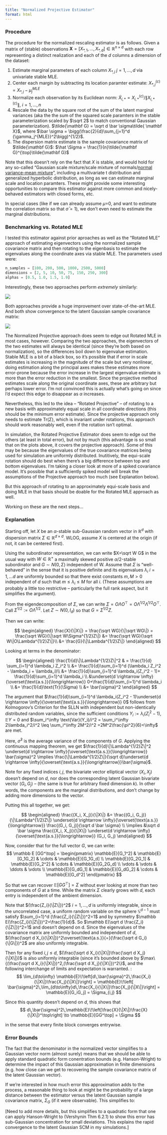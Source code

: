 ```yaml
---
title: "Normalized Projective Estimator"
format: html
---
```


### Procedure

The procedure for the normalized rescaling estimator is as follows. Given a matrix of (stable) observations $\mathbf X = [X_{*,1}, \dots, X_{*,d}] \in \mathbb R^{n \times d}$ with each row representing a distinct realization and each of the $d$ columns a dimension of the dataset: 

1) Estimate marginal parameters of each column $X_{*,j}$ $j=1, \dots, d$ via univariate stable MLE.
2) Center each margin by subtracting its location paramter estimate: $X_{*,j}^{(c)} = X_{*,j} - \mu_j^{MLE}$
3) Normalize each observation by its Euclidean norm: $\tilde X_{i,*} = X_{i,*}^{(c)}/\|X_{i,*}^{(c)}\|$, $i = 1, \dots, n$
4) Rescale the data by the square root of the sum of the latent marginal variances (aka the the sum of the squared scale paramters in the stable parameterization scaled by $\sqrt 2$ to match conventional Gaussian parameterization). $\tilde{\mathbf G} = \sqrt d \bar \sigma\tilde{ \mathbf  X}$, where $\bar \sigma = \bigg(\frac{2}{d}\sum_{j=1}^d  {\gamma_j^{MLE}}^2\bigg)^{1/2}$.
5) The dispersion matrix estimate is the sample covariance matrix of $\tilde{\mathbf G}$:  $\hat \Sigma = \frac{1}{n}\tilde{\mathbf G}^{\top}\tilde{\mathbf G}$

Note that this doesn't rely on the fact that $X$ is stable, and would hold for any so-called "Gaussian scale mixture/scale mixture of normals/[normal variance-mean mixture](https://en.wikipedia.org/wiki/Normal_variance-mean_mixture)", including a multivariate t distribution and generalized hyperbolic distribution, as long as we can estimate marginal scale and location paramters. These might provide some interesting opportunities to compare this estimator against more common and nicely-behaved estimators with closed forms, etc.

In special cases (like if we can already assume $\mu$=0, and want to estimate the correlation matrix so that $\bar \sigma = 1$), we don't even need to estimate the marginal distributions.

### Benchmarking vs. Rotated MLE

I tested this estimator against prior aproaches as well as the "Rotated MLE" approach of estimating eigenvectors using the normalized sample covariance matrix and then rotating to the eigenbasis to estimate the eigenvalues along the coordinate axes via stable MLE. The parameters used were:

```python
n_samples = [100, 200, 500, 1000, 2500, 5000] 
dimensions = [2, 5, 10, 50, 75, 150, 250, 300] 
alphas = [0.5, 1.0, 1.5, 1.9] 
```
Interestingly, these two approaches perform *extremely* similarly:

![](images/projective_error.png)

Both approaches provide a huge improvement over state-of-the-art MLE. And both show convergence to the latent Gaussian sample covariance matrix:

![](images/projective_error_to_gaussian.png)

The Normalized Projective approach does seem to edge out Rotated MLE in most cases, however. Comparing the two approaches, the eigenvectors of the two estimates will always be identical (since they're both based on normalization), so the differences boil down to eigenvalue estimation.  Stable MLE is a bit of a black box, so it's possible that if error in scale estimates is increasing in the magnitude of the scale but very nonlinear, doing estimation along the principal axes makes these estimates more error-prone because the error increase in the largest eigenvalue estimate is more than the error reduction in the smallest. Since the projective method estimates scale along the original coordinate axes, these are arbitrary but perhaps lower error. I'm not convinced this is actually what's going on since I'd expect this edge to disappear as $\alpha$ increases.

Nevertheless, this led to the idea -- "Rotated Projective" -- of rotating to a new basis with approximately equal scale in all coordinate directions (this should be the minimum error estimate). Since the projective approach only needs to estimate $\text{Tr}(\Sigma)$, which is invariant under rotations, this approach should work reasonably well, even if the rotation isn't optimal.

In simulation, the Rotated Projective Estimator does seem to edge out the others (at least in total error), but not by much (this advantage is so small that on the plots above, it covers the projective approach). Some of this may be because the eigenvalues of the true covariance matrices being used for simulation are uniformly distributed. Inutitively, the equi-scale rotation should do best when there's a big difference between top and bottom eigenvalues. I'm taking a closer look at more of a spiked covariance model. It's possible that a sufficiently spiked model will break the assumptions of the Projective approach too much (see Explanation below).

But this approach of rotating to an approximately equi-scale basis and doing MLE in that basis should be doable for the Rotated MLE approach as well. 

Working on these are the next steps...

### Explanation

Starting off, let $X$ be an $\alpha$-stable sub-Gaussian random vector in $\mathbb R^d$ with dispersion matrix $\Sigma \in \mathbb R^{d \times d}$. WLOG, assume $X$ is centered at the origin (if not, it can be centered first). 

Using the subordinator representation, we can write $X=\sqrt W G$ in the usual way with $W \in \mathbb R^+$ a maximally skewed positive $\alpha/2$-stable subordinator and $G \sim N(0, \Sigma)$ independent of W. Assume that $\Sigma$ is "well-behaved" in the sense that it is positive definite and its eigenvalues $\lambda_i$ $i=1, \dots d$ are uniformly bounded so that there exist constants $m, M >0$ independent of $d$ such that $m \leq \lambda_i \leq M$ for all $i$. (These assumptions are probably a little too restrictive -- particularly the full rank aspect, but it simplifies the argument). 

From the eigendecomposition of $\Sigma$, we can write $\Sigma = O\Lambda O^\top = O\Lambda^{1/2}\Lambda^{1/2} O^\top$. Call $\Sigma^{1/2} :=O\Lambda^{1/2}$. Let $Z \sim N(0, I_d)$ so that $G = \Sigma^{1/2}Z$.

Then we can write:

$$
\begin{aligned}
\frac{X}{\|X\|} = \frac{\sqrt WG}{\|\sqrt WG\|} = \frac{\sqrt WG}{\|\sqrt W\Sigma^{1/2}Z\|} &= \frac{\sqrt WG}{\sqrt W\|O\Lambda^{1/2}Z\|}\\ 
&= \frac{G}{\|\Lambda^{1/2}Z\|}
\end{aligned}
$$

Looking at terms in the denominator:

$$
\begin{aligned}
\frac{1}{d}\|\Lambda^{1/2}Z\|^2 & = \frac{1}{d} \sum_{i=1}^d \lambda_i Z_i^2 \\
&= \frac{1}{d}\sum_{i=1}^d (\lambda_i Z_i^2 - \lambda_i + \lambda_i)\\
&= \frac{1}{d}\sum_{i=1}^d \lambda_i(Z_i^2 - 1)+ \frac{1}{d}\sum_{i=1}^d \lambda_i \\
&\underset{d \rightarrow \infty}{\overset{\text{a.s.}}{\longrightarrow}} 0+\frac{1}{d}\sum_{i=1}^d \lambda_i \\
&= \frac{1}{d}\text{Tr}(\Sigma) \\
&= \bar{\sigma}^2
\end{aligned}
$$

The argument that $\frac{1}{d}\sum_{i=1}^d \lambda_i(Z_i^2 - 1)\underset{d \rightarrow \infty}{\overset{\text{a.s.}}{\longrightarrow}} 0$ follows from Kolmogorov's Criterion for the SLLN with independent but non-identically distributed random variables, since the sufficient conditions $Y_i:= \lambda_i(Z_i^2 - 1)$, $\mathbb E Y=0$ and $\sum_i^\infty \text{Var}(Y_i)/i^2 = \sum_i^\infty 2\lambda_i^2/i^2 \leq \sum_i^\infty 2M^2/i^2 =2M^2\frac{\pi^2}{6}<\infty$ are met.

Here, $\bar{\sigma}^2$ is the average variance of the components of $G$. Applying the continuous mapping theorem, we get $\frac{1}{d}\|\Lambda^{1/2}Z\|^2 \underset{d \rightarrow \infty}{\overset{\text{a.s.}}{\longrightarrow}} \bar{\sigma}^2 \implies \frac{\|\Lambda^{1/2}Z\|}{\sqrt d}\underset{d \rightarrow \infty}{\overset{\text{a.s.}}{\longrightarrow}}\bar{\sigma}$. 

Note for any fixed indices $i,j$, the bivariate vector elliptical vector $(X_i, X_j)$ doesn't depend on $d$, nor does the corresponding latent Gaussian bivariate vector $(G_i, G_j)$ -- (the same is true for arbitrary fixed dimension $k$). In other words, the components are the marginal distributions, and don't change by adding more dimensions to the vector.

Putting this all together, we get:

$$
\begin{aligned}
\frac{(X_i, X_j)}{\|X\|} &= \frac{(G_i, G_j)}{\|\Lambda^{1/2}Z\|} \underset{d \rightarrow \infty}{\overset{\text{a.s.}}{\longrightarrow}} \frac{(G_i, G_j)}{\sqrt d \bar \sigma} \\ 
\implies &\sqrt d \bar \sigma \frac{(X_i, X_j)}{\|X\|} \underset{d \rightarrow \infty}{\overset{\text{a.s.}}{\longrightarrow}} (G_i, G_j)
\end{aligned}
$$

Now, consider that for the full vector $G$, we can write: 
$$
\mathbb E [GG^\top] = 
\begin{pmatrix}
\mathbb{E}[G_1^2] & \mathbb{E}[G_1G_2] & \cdots & \mathbb{E}[G_1G_d] \\
\mathbb{E}[G_2G_1] & \mathbb{E}[G_2^2] & \cdots & \mathbb{E}[G_2G_d] \\
\vdots & \vdots & \ddots & \vdots \\
\mathbb{E}[G_dG_1] & \mathbb{E}[G_dG_2] & \cdots & \mathbb{E}[G_d^2]
\end{pmatrix}
$$

So that we can recover $\mathbb E [GG^\top] = \Sigma$ without ever looking at more than two components of $G$ at a time. While the matrix $\Sigma$ clearly grows with $d$, each entry is independent of the ambient dimension. 

Note that $(\frac{Z_i}{\|Z\|})^2$ $i=1, \dots, d$ is uniformly integrable, since in the uncorrelated case, a uniform random variable on the sphere $\mathbb S^{d-1}$ must satisfy $\sum_{i=1}^d (\frac{Z_i}{\|Z\|})^2=1$ and by symmetry $\mathbb E(\frac{Z_i}{\|Z\|})^2=\frac{1}{d}$. So $\mathbb E(\sqrt d \frac{Z_i}{\|Z\|})^2=1$ and doesn't depend on d. Since the eigenvalues of the covariance matrix are uniformly bounded and independent of $d$, $(\frac{\sqrt d X_i}{\|X\|})^2\overset{\text{a.s.}}{=}(\frac{\sqrt d G_i}{\|G\|})^2$ are also uniformly integrable. 

Then for any fixed $i,j \leq d$, $(\frac{\sqrt d X_i}{\|X\|}\frac{\sqrt d X_j}{\|X\|})$ is also uniformly integrable (since it's bounded above by $\max\{(\frac{\sqrt d X_i}{\|X\|})^2,(\frac{\sqrt d X_j}{\|X\|})^2\}$, and the following interchange of limits and expectation is warranted.  :
$$
\lim_{d\to\infty} \mathbb{E}\!\left[d\,\bar{\sigma}^2\,\frac{X_i}{\|X\|}\frac{X_j}{\|X\|}\right] = \mathbb{E}\!\left[ \bar{\sigma}^2\,\lim_{d\to\infty}d\,\frac{X_i}{\|X\|}\frac{X_j}{\|X\|}\right] = \mathbb{E}[G_iG_j] = \Sigma_{i,j}
$$

Since this quantity doesn't depend on $d$, this shows that
$$
d\,\bar{\sigma}^2\,\mathbb{E}\!\left[\frac{X}{\|X\|}\frac{X}{\|X\|}^\top\right] \to \mathbb{E}[GG^\top] = \Sigma
$$

in the sense that every finite block converges entrywise.

### Error Bounds

The fact that the denominator in the normalized vector simplifies to a Gaussian vector norm (almost surely) means that we should be able to apply standard quadratic form conentration bounds (e.g. Hanson-Wright) to determine the impact of this Gaussian approximation in finite dimensions (e.g. how close can we get to recovering the sample covariance matrix of the latent Gaussian vector).

If we're interested in how much error this approximation adds to the process, a reasonable thing to look at might be the probability of a large distance between the estimator versus the latent Gaussian sample covariance matrix, $\Sigma_G$ (if it were observable). This simplifies to:

[Need to add more details, but this simplifies to a quadratic form that one can apply Hanson-Wright to (Vershynin Thm 6.2.1) to show this error has sub-Gaussian concentration for small deviations. This explains the rapid convergence to the latent Gaussian SCM in my simulations.]
